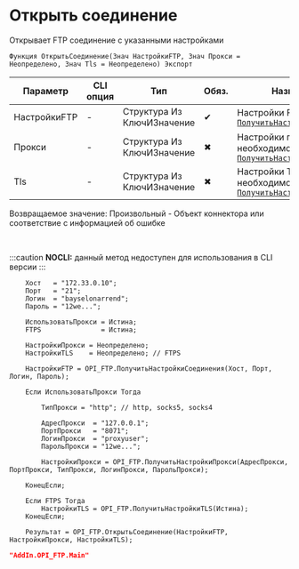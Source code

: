﻿---
sidebar_position: 1
description: Открыть соединение  и другие функции для работы с FTP в Открытом пакете интеграций - бесплатной open-source библиотеке интеграций для 1С:Предприятие 8, OneScript и CLI
keywords: [1C, 1С, 1С:Предприятие, 1С:Предприятие 8.3, API, Интеграция, Сервисы, Обмен, OneScript, CLI, FTP]
---


# Открыть соединение 
 Открывает FTP соединение с указанными настройками



`Функция ОткрытьСоединение(Знач НастройкиFTP, Знач Прокси = Неопределено, Знач Tls = Неопределено) Экспорт`

  | Параметр | CLI опция | Тип | Обяз. | Назначение |
  |-|-|-|-|-|
  | НастройкиFTP | - | Структура Из КлючИЗначение | &#x2714; | Настройки FTP. См. [`ПолучитьНастройкиСоединения`](/docs/FTP/Common-methods/Get-connection-settings) |
  | Прокси | - | Структура Из КлючИЗначение | &#x2716; | Настройки прокси, если необходимо. См. [`ПолучитьНастройкиПрокси`](/docs/FTP/Common-methods/Get-proxy-settings) |
  | Tls | - | Структура Из КлючИЗначение | &#x2716; | Настройки TLS, если необходимо. См. [`ПолучитьНастройкиTls`](/docs/FTP/Common-methods/Get-tls-settings) |

  
  Возвращаемое значение:   Произвольный - Объект коннектора или соответствие с информацией об ошибке

<br/>


:::caution
**NOCLI:** данный метод недоступен для использования в CLI версии
:::
<br/>


```bsl title="Пример использования для 1С:Предприятие/OneScript"
    Хост   = "172.33.0.10";
    Порт   = "21";
    Логин  = "bayselonarrend";
    Пароль = "12we...";

    ИспользоватьПрокси = Истина;
    FTPS               = Истина;

    НастройкиПрокси = Неопределено;
    НастройкиTLS    = Неопределено; // FTPS

    НастройкиFTP = OPI_FTP.ПолучитьНастройкиСоединения(Хост, Порт, Логин, Пароль);

    Если ИспользоватьПрокси Тогда

        ТипПрокси = "http"; // http, socks5, socks4

        АдресПрокси  = "127.0.0.1";
        ПортПрокси   = "8071";
        ЛогинПрокси  = "proxyuser";
        ПарольПрокси = "12we...";

        НастройкиПрокси = OPI_FTP.ПолучитьНастройкиПрокси(АдресПрокси, ПортПрокси, ТипПрокси, ЛогинПрокси, ПарольПрокси);

    КонецЕсли;

    Если FTPS Тогда
        НастройкиTLS = OPI_FTP.ПолучитьНастройкиTLS(Истина);
    КонецЕсли;

    Результат = OPI_FTP.ОткрытьСоединение(НастройкиFTP, НастройкиПрокси, НастройкиTLS);
```
    



```json title="Результат"
"AddIn.OPI_FTP.Main"
```
